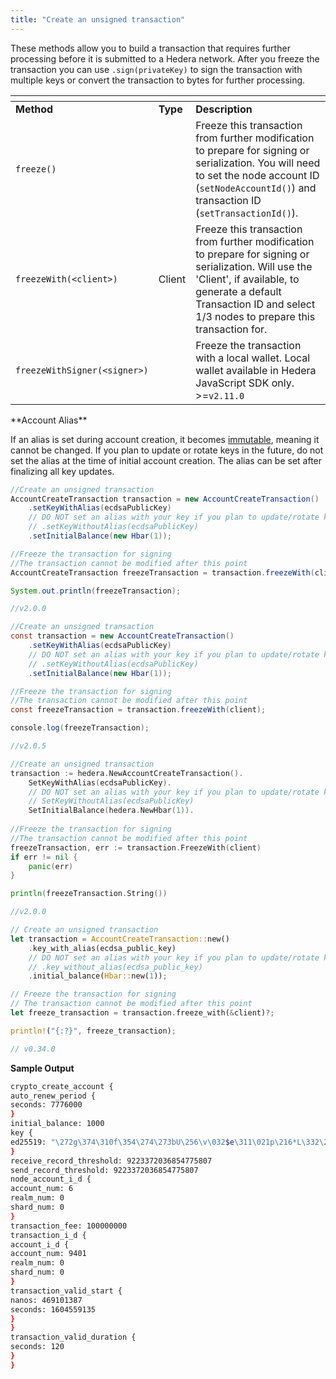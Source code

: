 ```yaml
---
title: "Create an unsigned transaction"
---
```



These methods allow you to build a transaction that requires further processing before it is submitted to a Hedera network. After you freeze the transaction you can use `.sign(privateKey)` to sign the transaction with multiple keys or convert the transaction to bytes for further processing.

<table><thead><tr><th></th><th></th><th></th></tr></thead><tbody><tr><td><strong>Method</strong></td><td><strong>Type</strong></td><td><strong>Description</strong></td></tr><tr><td><code>freeze()</code></td><td></td><td>Freeze this transaction from further modification to prepare for signing or serialization. You will need to set the node account ID (<code>setNodeAccountId()</code>) and transaction ID (<code>setTransactionId()</code>).</td></tr><tr><td><code>freezeWith(&#x3C;client>)</code></td><td>Client</td><td>Freeze this transaction from further modification to prepare for signing or serialization. Will use the 'Client', if available, to generate a default Transaction ID and select 1/3 nodes to prepare this transaction for.</td></tr><tr><td><code>freezeWithSigner(&#x3C;signer>)</code></td><td></td><td>Freeze the transaction with a local wallet. Local wallet available in Hedera JavaScript SDK only. >=<code>v2.11.0</code></td></tr></tbody></table>

<Warning>
**Account Alias**

If an alias is set during account creation, it becomes [immutable](/hedera/support-and-community/glossary#immutability), meaning it cannot be changed. If you plan to update or rotate keys in the future, do not set the alias at the time of initial account creation. The alias can be set after finalizing all key updates.
</Warning>

<CodeGroup>

```java Java
//Create an unsigned transaction 
AccountCreateTransaction transaction = new AccountCreateTransaction()
    .setKeyWithAlias(ecdsaPublicKey)
    // DO NOT set an alias with your key if you plan to update/rotate keys in the future, Use .setKeyWithoutAlias instead 
    // .setKeyWithoutAlias(ecdsaPublicKey)
    .setInitialBalance(new Hbar(1));

//Freeze the transaction for signing
//The transaction cannot be modified after this point
AccountCreateTransaction freezeTransaction = transaction.freezeWith(client);

System.out.println(freezeTransaction);

//v2.0.0
```


```java JavaScript
//Create an unsigned transaction 
const transaction = new AccountCreateTransaction()
    .setKeyWithAlias(ecdsaPublicKey)
    // DO NOT set an alias with your key if you plan to update/rotate keys in the future, Use .setKeyWithoutAlias instead 
    // .setKeyWithoutAlias(ecdsaPublicKey)
    .setInitialBalance(new Hbar(1));

//Freeze the transaction for signing
//The transaction cannot be modified after this point
const freezeTransaction = transaction.freezeWith(client);

console.log(freezeTransaction);

//v2.0.5
```


```go Go
//Create an unsigned transaction 
transaction := hedera.NewAccountCreateTransaction().
    SetKeyWithAlias(ecdsaPublicKey).
    // DO NOT set an alias with your key if you plan to update/rotate keys in the future, Use .SetKeyWithoutAlias instead 
    // SetKeyWithoutAlias(ecdsaPublicKey)
    SetInitialBalance(hedera.NewHbar(1)).
    
//Freeze the transaction for signing
//The transaction cannot be modified after this point
freezeTransaction, err := transaction.FreezeWith(client)
if err != nil {
	panic(err)
}

println(freezeTransaction.String())

//v2.0.0
```


```rust Rust
// Create an unsigned transaction
let transaction = AccountCreateTransaction::new()
    .key_with_alias(ecdsa_public_key)
    // DO NOT set an alias with your key if you plan to update/rotate keys in the future, Use .key_without_alias instead
    // .key_without_alias(ecdsa_public_key)
    .initial_balance(Hbar::new(1));

// Freeze the transaction for signing
// The transaction cannot be modified after this point
let freeze_transaction = transaction.freeze_with(&client)?;

println!("{:?}", freeze_transaction);

// v0.34.0
```

</CodeGroup>

**Sample Output**

```bash
crypto_create_account {
auto_renew_period {
seconds: 7776000
}
initial_balance: 1000
key {
ed25519: "\272g\374\310f\354\274\273bU\256\v\032$e\311\021p\216*L\332\277Y\343\230\277PUmy\373"
}
receive_record_threshold: 9223372036854775807
send_record_threshold: 9223372036854775807
node_account_i_d {
account_num: 6
realm_num: 0
shard_num: 0
}
transaction_fee: 100000000
transaction_i_d {
account_i_d {
account_num: 9401
realm_num: 0
shard_num: 0
}
transaction_valid_start {
nanos: 469101387
seconds: 1604559135
}
}
transaction_valid_duration {
seconds: 120
}
}
```
